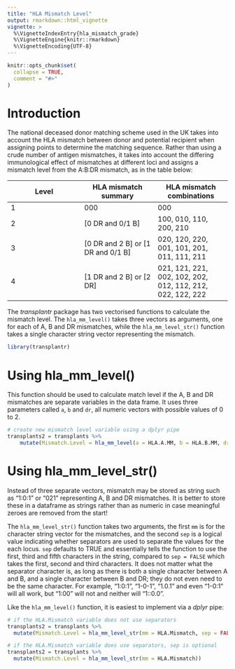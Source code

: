 ```yaml
---
title: "HLA Mismatch Level"
output: rmarkdown::html_vignette
vignette: >
  %\VignetteIndexEntry{hla_mismatch_grade}
  %\VignetteEngine{knitr::rmarkdown}
  %\VignetteEncoding{UTF-8}
---
```


```r
knitr::opts_chunk$set(
  collapse = TRUE,
  comment = "#>"
)
```

# Introduction

The national deceased donor matching scheme used in the UK takes into account the HLA mismatch between donor and potential recipient when assigning points to determine the matching sequence. Rather than using a crude number of antigen mismatches, it takes into account the differing immunological effect of mismatches at different loci and assigns a mismatch level from the A:B:DR mismatch, as in the table below:

Level | HLA mismatch summary | HLA mismatch combinations
---|---|---
1 | 000 | 000
2 | [0 DR and 0/1 B] | 100, 010, 110, 200, 210
3 | [0 DR and 2 B] or [1 DR and 0/1 B] | 020, 120, 220, 001, 101, 201, 011, 111, 211
4 | [1 DR and 2 B] or [2 DR] | 021, 121, 221, 002, 102, 202, 012, 112, 212, 022, 122, 222

The _transplantr_ package has two vectorised functions to calculate the mismatch level. The `hla_mm_level()` takes three vectors as arguments, one for each of A, B and DR mismatches, while the `hla_mm_level_str()` function takes a single character string vector representing the mismatch.

```r
library(transplantr)
```


# Using hla_mm_level()

This function should be used to calculate match level if the A, B and DR mismatches are separate variables in the data frame. It uses three parameters called `a`, `b` and `dr`, all numeric vectors with possible values of 0 to 2.

```r
# create new mismatch level variable using a dplyr pipe
transplants2 = transplants %>%
	mutate(Mismatch.Level = hla_mm_level(a = HLA.A.MM, b = HLA.B.MM, dr = HLA.DR.MM)
```

# Using hla_mm_level_str()

Instead of three separate vectors, mismatch may be stored as string such as "1:0:1" or "021" representing A, B and DR mismatches. It is better to store these in a dataframe as strings rather than as numeric in case meaningful zeroes are removed from the start!

The `hla_mm_level_str()` function takes two arguments, the first `mm` is for the character string vector for the mismatches, and the second `sep` is a logical value indicating whether separators are used to separate the values for the each locus. `sep` defaults to TRUE and essentially tells the function to use the first, third and fifth characters in the string, compared to `sep = FALSE` which takes the first, second and third characters. It does not matter what the separator character is, as long as there is both a single character between A and B, and a single character between B and DR; they do not even need to be the same character. For example, "1:0:1", "1-0-1", "1.0.1" and even "1-0:1" will all work, but "1:00" will not and neither will "1::0.0".

Like the `hla_mm_level()` function, it is easiest to implement via a _dplyr_ pipe:

```r
# if the HLA.Mismatch variable does not use separators
transplants2 = transplants %>%
  mutate(Mismatch.Level = hla_mm_level_str(mm = HLA.Mismatch, sep = FALSE))

# if the HLA.Mismatch variable does use separators, sep is optional
transplants2 = transplants %>%
  mutate(Mismatch.Level = hla_mm_level_str(mm = HLA.Mismatch))
```

